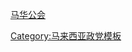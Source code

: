 {{flagicon image|Flag of the Malaysian Chinese Association.svg}} [[马来西亚华人公会|马华公会]]<noinclude>

[[Category:马来西亚政党模板]]</noinclude>